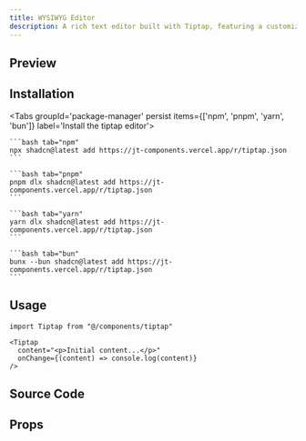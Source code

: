 ```yaml
---
title: WYSIWYG Editor
description: A rich text editor built with Tiptap, featuring a customizable toolbar, bubble menu, and code blocks with syntax highlighting
---
```



## Preview

<RegistryPreview>
    <div className="w-full max-w-xl">
        <Tiptap content="<h1>Welcome to Simple Editor</h1><p>This is a <strong>rich text editor</strong> with <em>many features</em>:</p><ul><li>Fixed toolbar menu</li><li>Bubble menu for selections</li><li>Code blocks with syntax highlighting</li><li>Text formatting and alignment</li></ul><p>Try selecting some text to see the bubble menu!</p>" />
    </div>
</RegistryPreview>

## Installation

<div className="w-full flex justify-end">
    <OpenInV0Button url="https://jt-components.vercel.app/r/tiptap.json" />
</div>

<Tabs groupId='package-manager' persist items={['npm', 'pnpm', 'yarn', 'bun']} label='Install the tiptap editor'>

    ```bash tab="npm"
    npx shadcn@latest add https://jt-components.vercel.app/r/tiptap.json
    ```

    ```bash tab="pnpm"
    pnpm dlx shadcn@latest add https://jt-components.vercel.app/r/tiptap.json
    ```

    ```bash tab="yarn"
    yarn dlx shadcn@latest add https://jt-components.vercel.app/r/tiptap.json
    ```

    ```bash tab="bun"
    bunx --bun shadcn@latest add https://jt-components.vercel.app/r/tiptap.json
    ```
</Tabs>

## Usage

```tsx
import Tiptap from "@/components/tiptap"
```

```tsx
<Tiptap 
  content="<p>Initial content...</p>"
  onChange={(content) => console.log(content)}
/>
```

## Source Code

<RegistryExplorer 
  componentName="tiptap" 
  defaultSelectedFile="registry/tiptap/components/tiptap.tsx" 
/>

## Props

<AutoTypeTable path="./registry/tiptap/components/tiptap.tsx" name="TiptapProps" />


